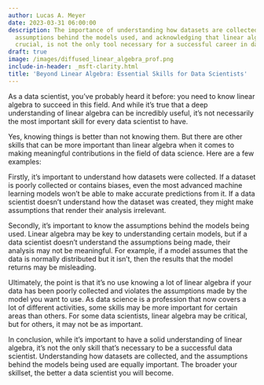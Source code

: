 ```yaml
---
author: Lucas A. Meyer
date: 2023-03-31 06:00:00
description: The importance of understanding how datasets are collected, knowing the
  assumptions behind the models used, and acknowledging that linear algebra, while
  crucial, is not the only tool necessary for a successful career in data science.
draft: true
image: /images/diffused_linear_algebra_prof.png
include-in-header: _msft-clarity.html
title: 'Beyond Linear Algebra: Essential Skills for Data Scientists'
---
```

<article data-clarity-region="article">


As a data scientist, you've probably heard it before: you need to know linear algebra to succeed in this field. And while it's true that a deep understanding of linear algebra can be incredibly useful, it's not necessarily the most important skill for every data scientist to have.

Yes, knowing things is better than not knowing them. But there are other skills that can be more important than linear algebra when it comes to making meaningful contributions in the field of data science. Here are a few examples:

Firstly, it's important to understand how datasets were collected. If a dataset is poorly collected or contains biases, even the most advanced machine learning models won't be able to make accurate predictions from it. If a data scientist doesn't understand how the dataset was created, they might make assumptions that render their analysis irrelevant.

Secondly, it's important to know the assumptions behind the models being used. Linear algebra may be key to understanding certain models, but if a data scientist doesn't understand the assumptions being made, their analysis may not be meaningful. For example, if a model assumes that the data is normally distributed but it isn't, then the results that the model returns may be misleading.

Ultimately, the point is that it's no use knowing a lot of linear algebra if your data has been poorly collected and violates the assumptions made by the model you want to use. As data science is a profession that now covers a lot of different activities, some skills may be more important for certain areas than others. For some data scientists, linear algebra may be critical, but for others, it may not be as important.

In conclusion, while it's important to have a solid understanding of linear algebra, it's not the only skill that's necessary to be a successful data scientist. Understanding how datasets are collected, and the assumptions behind the models being used are equally important. The broader your skillset, the better a data scientist you will become.
</article>